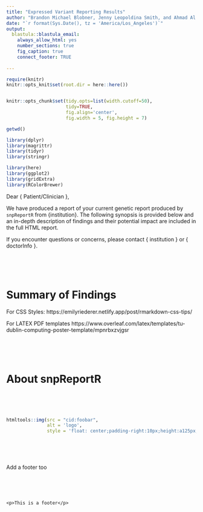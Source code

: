 ```yaml
---
title: "Expressed Variant Reporting Results"
author: "Brandon Michael Blobner, Jenny Leopoldina Smith, and Ahmad Al Khleifat"
date: "`r format(Sys.Date(), tz = 'America/Los_Angeles')`"
output:
  blastula::blastula_email:
    always_allow_html: yes
    number_sections: true
    fig_caption: true
    connect_footer: TRUE
    
---
```



```r
require(knitr)
knitr::opts_knit$set(root.dir = here::here())


knitr::opts_chunk$set(tidy.opts=list(width.cutoff=50),
                      tidy=TRUE,
                      fig.align='center',
                      fig.width = 5, fig.height = 7)

getwd()
```

```r
library(dplyr)
library(magrittr)
library(tidyr)
library(stringr)

library(here)
library(ggplot2)
library(gridExtra)
library(RColorBrewer)
```


Dear { Patient/Clinician },

We have produced a report of your current genetic report produced by `snpReportR` from {institution}. The following synopsis is provided below and an in-depth description of findings and their potential impact are included in the full HTML report. 

If you encounter questions or concerns, please contact { institution } or { doctorInfo }. 


<br><br><br>

# Summary of Findings 

For CSS Styles:
https://emilyriederer.netlify.app/post/rmarkdown-css-tips/

For LATEX PDF templates
https://www.overleaf.com/latex/templates/tu-dublin-computing-poster-template/mpnrbxzvjgsr 

<br><br><br>

# About snpReportR 

<br><br><br>

```r
htmltools::img(src = "cid:foobar", 
               alt = 'logo', 
               style = 'float: center;padding-right:10px;height:a125px;width:250px')
```

<br><br><br>

Add a footer too

<br><br><br>


```cat
<p>This is a footer</p>
```




